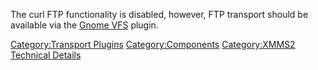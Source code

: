 The curl FTP functionality is disabled, however, FTP transport should be available via the [[Component:GnomeVFS | Gnome VFS]] plugin.

[[Category:Transport Plugins]]
[[Category:Components]]
[[Category:XMMS2 Technical Details]]